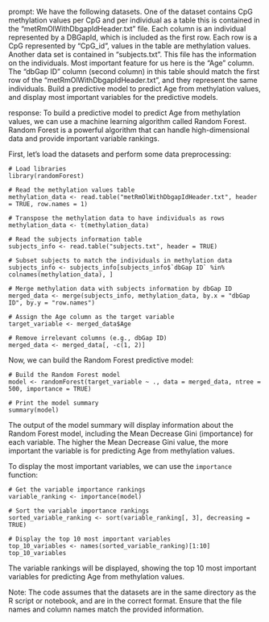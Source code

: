 prompt:
We have the following datasets. One of the dataset contains CpG methylation values per CpG and per individual as a table this is contained in the “metRmOlWithDbgapIdHeader.txt” file. Each column is an individual represented by a DBGapId, which is included as the first row. Each row is a CpG represented by "CpG_id", values in the table are methylation values. Another data set is contained in “subjects.txt”. This file has the information on the individuals. Most important feature for us here is the "Age" column. The "dbGap ID" column (second column) in this table should match the first row of the "metRmOlWithDbgapIdHeader.txt", and they represent the same individuals. Build a predictive model to predict Age from methylation values, and display most important variables for the predictive models. 

response:
To build a predictive model to predict Age from methylation values, we can use a machine learning algorithm called Random Forest. Random Forest is a powerful algorithm that can handle high-dimensional data and provide important variable rankings.

First, let's load the datasets and perform some data preprocessing:

```
# Load libraries
library(randomForest)

# Read the methylation values table
methylation_data <- read.table("metRmOlWithDbgapIdHeader.txt", header = TRUE, row.names = 1)

# Transpose the methylation data to have individuals as rows
methylation_data <- t(methylation_data)

# Read the subjects information table
subjects_info <- read.table("subjects.txt", header = TRUE)

# Subset subjects to match the individuals in methylation data
subjects_info <- subjects_info[subjects_info$`dbGap ID` %in% colnames(methylation_data), ]

# Merge methylation data with subjects information by dbGap ID
merged_data <- merge(subjects_info, methylation_data, by.x = "dbGap ID", by.y = "row.names")

# Assign the Age column as the target variable
target_variable <- merged_data$Age

# Remove irrelevant columns (e.g., dbGap ID)
merged_data <- merged_data[, -c(1, 2)]
```

Now, we can build the Random Forest predictive model:

```
# Build the Random Forest model
model <- randomForest(target_variable ~ ., data = merged_data, ntree = 500, importance = TRUE)

# Print the model summary
summary(model)
```

The output of the model summary will display information about the Random Forest model, including the Mean Decrease Gini (importance) for each variable. The higher the Mean Decrease Gini value, the more important the variable is for predicting Age from methylation values.

To display the most important variables, we can use the `importance` function:

```
# Get the variable importance rankings
variable_ranking <- importance(model)

# Sort the variable importance rankings
sorted_variable_ranking <- sort(variable_ranking[, 3], decreasing = TRUE)

# Display the top 10 most important variables
top_10_variables <- names(sorted_variable_ranking)[1:10]
top_10_variables
```

The variable rankings will be displayed, showing the top 10 most important variables for predicting Age from methylation values.

Note: The code assumes that the datasets are in the same directory as the R script or notebook, and are in the correct format. Ensure that the file names and column names match the provided information.
